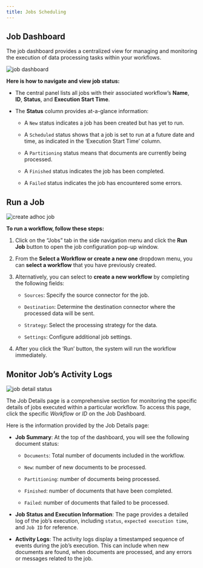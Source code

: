 ```yaml
---
title: Jobs Scheduling
---
```

## Job Dashboard
The job dashboard provides a centralized view for managing and monitoring the execution of data processing tasks within your workflows.

![job dashboard](https://unstructured-io.github.io/unstructured/_images/04a-Job-Dashboard.png)

**Here is how to navigate and view job status:**

*   The central panel lists all jobs with their associated workflow’s **Name**, **ID**, **Status**, and **Execution Start Time**.
    
*   The **Status** column provides at-a-glance information:
    
    *   A `New` status indicates a job has been created but has yet to run.
        
    *   A `Scheduled` status shows that a job is set to run at a future date and time, as indicated in the ‘Execution Start Time’ column.
        
    *   A `Partitioning` status means that documents are currently being processed.
        
    *   A `Finished` status indicates the job has been completed.
        
    *   A `Failed` status indicates the job has encountered some errors.
        

## Run a Job

![create adhoc job](https://unstructured-io.github.io/unstructured/_images/04b-Create-Adhoc-Job.png)

**To run a workflow, follow these steps:**

1.  Click on the “Jobs” tab in the side navigation menu and click the **Run Job** button to open the job configuration pop-up window.
    
2.  From the **Select a Workflow or create a new one** dropdown menu, you can **select a workflow** that you have previously created.
    
3.  Alternatively, you can select to **create a new workflow** by completing the following fields:
    
    *   `Sources`: Specify the source connector for the job.
        
    *   `Destination`: Determine the destination connector where the processed data will be sent.
        
    *   `Strategy`: Select the processing strategy for the data.
        
    *   `Settings`: Configure additional job settings.
        
4.  After you click the ‘Run’ button, the system will run the workflow immediately.
    

## Monitor Job’s Activity Logs

![job detail status](https://unstructured-io.github.io/unstructured/_images/04c-Jobs-Detail-Status.png)

The Job Details page is a comprehensive section for monitoring the specific details of jobs executed within a particular workflow. To access this page, click the specific _Workflow_ or _ID_ on the Job Dashboard.

Here is the information provided by the Job Details page:

*   **Job Summary**: At the top of the dashboard, you will see the following document status:
    
    *   `Documents`: Total number of documents included in the workflow.
        
    *   `New`: number of new documents to be processed.
        
    *   `Partitioning`: number of documents being processed.
        
    *   `Finished`: number of documents that have been completed.
        
    *   `Failed`: number of documents that failed to be processed.
        
*   **Job Status and Execution Information**: The page provides a detailed log of the job’s execution, including `status`, `expected execution time`, and `Job ID` for reference.
    
*   **Activity Logs**: The activity logs display a timestamped sequence of events during the job’s execution. This can include when new documents are found, when documents are processed, and any errors or messages related to the job.